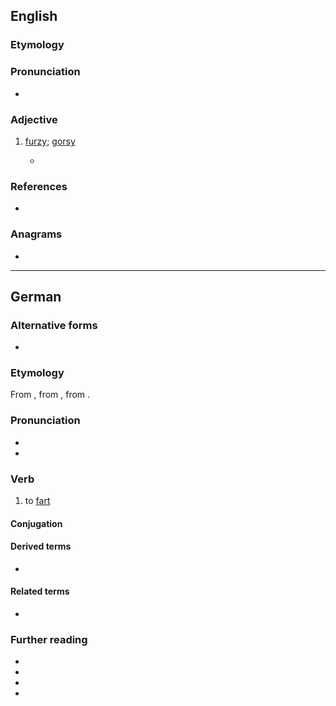 {{also|Fürzen}}
==English==

===Etymology===
{{suffix|en|furze|en}}

===Pronunciation===
* {{IPA|en|/ˈfɜː(ɹ)zən/}}

===Adjective===
{{en-adj}}

# {{lb|en|obsolete}} [[furzy]]; [[gorsy]]
#*{{quote-book|en|1598|John Florio|A World of Words|passage='''furzen''' bush}}

===References===
* {{R:Webster 1913}}

===Anagrams===
* {{anagrams|en|a=efnruz|Frunze}}

----

==German==

===Alternative forms===
* {{alt|de|f*rz*n||censored}}

===Etymology===
From {{inh|de|gmh|vurzen}}, from {{inh|de|goh|furzen}}, from {{inh|de|gmw-pro|*furtijan}}.

===Pronunciation===
* {{IPA|de|/ˈfʊʁ.tsən/|[ˈfʊɐ̯.tsn̩]}}
* {{audio|de|De-furzen.ogg|Audio}}

===Verb===
{{de-verb}}

# to [[fart]]
#: {{syn|de|pupsen}}

====Conjugation====
{{de-conj}}

====Derived terms====
* {{l|de|anfurzen}}

====Related terms====
* {{l|de|Furz}}

===Further reading===
* {{R:DWDS}}
* {{R:UniLeipzig}}
* {{R:Duden}}
* {{R:OpenThesaurus}}

{{C|de|Bodily functions}}